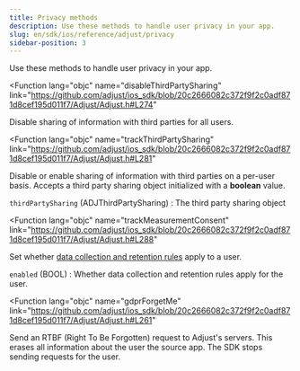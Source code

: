 ```yaml
---
title: Privacy methods
description: Use these methods to handle user privacy in your app.
slug: en/sdk/ios/reference/adjust/privacy
sidebar-position: 3
---
```


Use these methods to handle user privacy in your app.

<Function
  lang="objc"
  name="disableThirdPartySharing"
  link="https://github.com/adjust/ios_sdk/blob/20c2666082c372f9f2c0adf871d8cef195d011f7/Adjust/Adjust.h#L274"
>

Disable sharing of information with third parties for all users.

<slot slot="snippet">


<DisableThirdPartySharing />

</slot>

</Function>

<Function
  lang="objc"
  name="trackThirdPartySharing"
  link="https://github.com/adjust/ios_sdk/blob/20c2666082c372f9f2c0adf871d8cef195d011f7/Adjust/Adjust.h#L281"
>

Disable or enable sharing of information with third parties on a per-user basis. Accepts a third party sharing object initialized with a **boolean** value.

<slot slot="snippet">


<TrackThirdPartySharing />

</slot>

<slot slot="parameters">

`thirdPartySharing` (ADJThirdPartySharing)
: The third party sharing object

</slot>

</Function>

<Function
  lang="objc"
  name="trackMeasurementConsent"
  link="https://github.com/adjust/ios_sdk/blob/20c2666082c372f9f2c0adf871d8cef195d011f7/Adjust/Adjust.h#L288"
>

Set whether [data collection and retention rules](https://help.adjust.com/en/article/manage-data-collection-and-retention) apply to a user.

<slot slot="snippet">


<TrackMeasurementConsent />

</slot>

<slot slot="parameters">

`enabled` (BOOL)
: Whether data collection and retention rules apply for the user.

</slot>

</Function>

<Function
  lang="objc"
  name="gdprForgetMe"
  link="https://github.com/adjust/ios_sdk/blob/20c2666082c372f9f2c0adf871d8cef195d011f7/Adjust/Adjust.h#L261"
>

Send an <Abbr>RTBF (Right To Be Forgotten)</Abbr> request to Adjust's servers. This erases all information about the user the source app. The SDK stops sending requests for the user.

<slot slot="snippet">


<GdprForgetMe />

</slot>

</Function>
